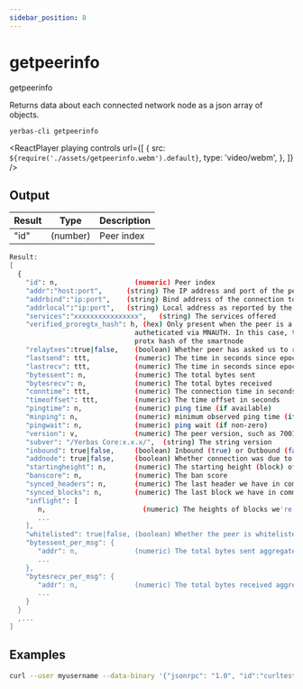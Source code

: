 ```yaml
---
sidebar_position: 8
---
```



# getpeerinfo

getpeerinfo

Returns data about each connected network node as a json array of objects.

`yerbas-cli getpeerinfo`

<ReactPlayer
  playing
  controls
  url={[
    {
      src: `${require('./assets/getpeerinfo.webm').default}`,
      type: 'video/webm',
    },
  ]}
/>

## Output

| Result | Type     | Description |
| ------ | -------- | ----------- |
| "id"   | (number) | Peer index  |

```bash
Result:
[
  {
    "id": n,                   (numeric) Peer index
    "addr":"host:port",      (string) The IP address and port of the peer
    "addrbind":"ip:port",    (string) Bind address of the connection to the peer
    "addrlocal":"ip:port",   (string) Local address as reported by the peer
    "services":"xxxxxxxxxxxxxxxx",   (string) The services offered
    "verified_proregtx_hash": h, (hex) Only present when the peer is a smartnode and succesfully
                               autheticated via MNAUTH. In this case, this field contains the
                               protx hash of the smartnode
    "relaytxes":true|false,    (boolean) Whether peer has asked us to relay transactions to it
    "lastsend": ttt,           (numeric) The time in seconds since epoch (Jan 1 1970 GMT) of the last send
    "lastrecv": ttt,           (numeric) The time in seconds since epoch (Jan 1 1970 GMT) of the last receive
    "bytessent": n,            (numeric) The total bytes sent
    "bytesrecv": n,            (numeric) The total bytes received
    "conntime": ttt,           (numeric) The connection time in seconds since epoch (Jan 1 1970 GMT)
    "timeoffset": ttt,         (numeric) The time offset in seconds
    "pingtime": n,             (numeric) ping time (if available)
    "minping": n,              (numeric) minimum observed ping time (if any at all)
    "pingwait": n,             (numeric) ping wait (if non-zero)
    "version": v,              (numeric) The peer version, such as 7001
    "subver": "/Yerbas Core:x.x.x/",  (string) The string version
    "inbound": true|false,     (boolean) Inbound (true) or Outbound (false)
    "addnode": true|false,     (boolean) Whether connection was due to addnode/-connect or if it was an automatic/inbound connection
    "startingheight": n,       (numeric) The starting height (block) of the peer
    "banscore": n,             (numeric) The ban score
    "synced_headers": n,       (numeric) The last header we have in common with this peer
    "synced_blocks": n,        (numeric) The last block we have in common with this peer
    "inflight": [
       n,                        (numeric) The heights of blocks we're currently asking from this peer
       ...
    ],
    "whitelisted": true|false, (boolean) Whether the peer is whitelisted
    "bytessent_per_msg": {
       "addr": n,              (numeric) The total bytes sent aggregated by message type
       ...
    },
    "bytesrecv_per_msg": {
       "addr": n,              (numeric) The total bytes received aggregated by message type
       ...
    }
  }
  ,...
]
```

## Examples

```bash
curl --user myusername --data-binary '{"jsonrpc": "1.0", "id":"curltest", "method": "getpeerinfo", "params": [] }' -H 'content-type: text/plain;' http://127.0.0.1:9998/
```
